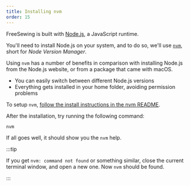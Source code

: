 ```yaml
---
title: Installing nvm
order: 15
---
```


FreeSewing is built with [Node.js](https://nodejs.org/), a JavaScript runtime.

You'll need to install Node.js on your system, and to do so, we'll
use [`nvm`](https://github.com/nvm-sh/nvm), short for _Node Version Manager_.

Using `nvm` has a number of benefits in comparison with installing Node.js from
the Node.js website, or from a package that came with macOS.

- You can easily switch between different Node.js versions
- Everything gets installed in your home folder, avoiding permission problems

To setup `nvm`, [follow the install instructions in the nvm
README](https://github.com/nvm-sh/nvm#installing-and-updating).

After the installation, try running the following command:

```bash
nvm
```

If all goes well, it should show you the `nvm` help.

:::tip

If you get `nvm: command not found` or something similar, close the current terminal
window, and open a new one. Now `nvm` should be found.

:::
